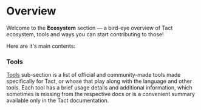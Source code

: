 # Overview


Welcome to the **Ecosystem** section — a bird-eye overview of Tact ecosystem, tools and ways you can start contributing to those!

Here are it's main contents:

<Steps>

### Tools

[Tools](/ecosystem/tools) sub-section is a list of official and community-made tools made specifically for Tact, or whose that play along with the language and other tools. Each tool has a brief usage details and additional information, which sometimes is missing from the respective docs or is a convenient summary available only in the Tact documentation.

<Cards>
  <Cards.Card
    arrow
    title="Go to the first tool"
    href="/ecosystem/tools"
  />
</Cards>

</Steps>
